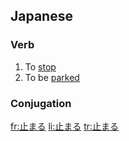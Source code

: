 ==Japanese==
{{ja-kanjitab|止}}

===Verb===
{{ja-verb|kk|type=1|tr=intrans|hira=とまる|rom=tomaru}}

#To [[stop]]
#To be [[park]]ed

=== Conjugation ===
{{ja-go-ru|止ま|とま|toma}}

[[fr:止まる]]
[[li:止まる]]
[[tr:止まる]]